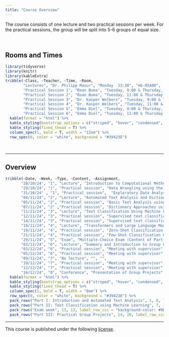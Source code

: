 ```yaml
---
title: "Course Overview"
---
```


The course consists of one lecture and two practical sessions per week. For the practical sessions, the group will be split into 5-6 groups of equal size. 

<br>

## Rooms and Times

```r
library(tidyverse)
library(knitr)
library(kableExtra)
tribble(~Class, ~Teacher, ~Time, ~Room,
        "Lectures", "Dr. Philipp Masur", "Monday  13:30", "HG-05A00",
        "Practical Session 1", "Roan Buma", "Tuesday, 9:00 & Thursday, 11:00", "HG-11A37",
        "Practical Session 2", "Roan Buma", "Tuesday, 11:00 & Thursday, 09:00", "HG-11A37",
        "Practical Session 3", "Dr. Kasper Welbers", "Tuesday, 9:00 & Thursday, 11:00", "HG-09A24 & OZW-4A03",
        "Practical Session 4", "Dr. Kasper Welbers", "Tuesday, 11:00 & Thursday, 9:00", "HG-09A24 & OZW-4A03",
        "Practical Session 5", "Emma Diel", "Tuesday, 9:00 & Thursday, 11:00", "HG-09A33 & HG-1G11",
        "Practical Session 6", "Emma Diel", "Tuesday, 11:00 & Thursday, 09:00", "HG-09A33 & HG-1G11") %>%
  kable(format = "html") %>%
  kable_styling(bootstrap_options = c("striped", "hover", "condensed", "responsive")) %>%
  kable_styling(fixed_thead = T) %>%
  column_spec(1, bold = T, width = "12em") %>%
  row_spec(0, color = "white", background = "#39423E")
```

<br>
<hr>

## Overview


```r
tribble(~Date, ~Week, ~Type, ~Content, ~Assignment,
       "28/10/24", "1", "Lecture", "Introduction to Computational Methods in Communication Science", "",
       "29/10/24", "1", "Practical session", "Data Wrangling using the tidyverse and tidytext", "",
       "31/10/24" , "1", "Practical session",  "Exploratory Data Analysis and Data Visualization", "Homework Assignment 1",
       "04/11/24", "2", "Lecture", "Automated Text Analysis and Dictionary Approaches", "",
       "05/11/24", "2", "Practical session", "Basic Text Analysis using tidytext", "",
       "07/11/24", "2" ,"Practical session", "Dictionary Approaches using tidytext", "Homework Assignment 2",
       "11/11/24", "3", "Lecture", "Text Classification Using Machine Learning", "",
       "12/11/24", "3", "Practical session", "Supervised text classification using Naive Bayes and neural networks", "",
       "14/11/24", "3", "Practical session", "Supervised text classification with wordembeddings and  neural networks", "Homework Assignment 3",
       "18/11/24", "4", "Lecture", "Transformers and Large Language Models", "",
       "19/11/24", "4", "Practical session", "Zero-Shot Classification Using Transformers/GPT/llama", "",
       "21/11/24", "4", "Practical session", "Few-Shot Classification Using GPT/llama", "Homework Assignment 4",
       "29/11/24", "5", "Exam", "Multiple-Choice Exam (Content of Part I & II)", "",
       "02/12/24", "6", "Lecture", "Summary and Introduction to Group Projects", "",
       "03/12/24", "6", "Practical session", "Meeting with supervisor", "",
       "05/12/24", "6", "Practical session", "Meeting with supervisor", "",
       "09/12/24", "7", "No lecture", "", "",
       "10/12/24", "7", "Practical session", "Meeting with supervisor", "",
       "12/12/24", "7", "Practical session", "Meeting with supervisor", "",
       "16/12/24", "8", "Conference", "Presentation of Group Projects", "10-min talk") %>%
  kable(format = "html") %>%
  kable_styling(bootstrap_options = c("striped", "hover", "condensed", "responsive")) %>%
  kable_styling(fixed_thead = T) %>%
  column_spec(1, bold = T, width = "8em") %>%
  row_spec(0, color = "white", background = "#39423E") %>%
  pack_rows("Part I: Introduction and Automated Text Analysis", 1, 6, label_row_css = "background-color: #9BD6BB;") %>%
  pack_rows("Part II: Text Classification using Machine Learning", 7, 13, label_row_css = "background-color: #9BD6BB;") %>%
  pack_rows("Exam week", 13, 13, label_row_css = "background-color: #9BD6BB;") %>%
  pack_rows("Part III: Practical Group Projects", 14, 20, label_row_css = "background-color: #9BD6BB;")
```


<hr>

<p style = "margin-left: auto; margin-right: 0;">
This course is published under the following [license](https://github.com/masurp/VU_CADC/blob/main/LICENSE.md). 
</p>






